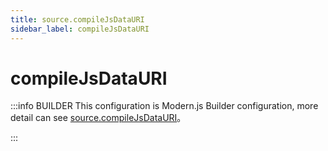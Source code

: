 ```yaml
---
title: source.compileJsDataURI
sidebar_label: compileJsDataURI
---
```

# compileJsDataURI

:::info BUILDER
This configuration is Modern.js Builder configuration, more detail can see [source.compileJsDataURI](https://modernjs.dev/builder/en/api/config-source.html#source-compilejsdatauri)。

:::


<Main />
